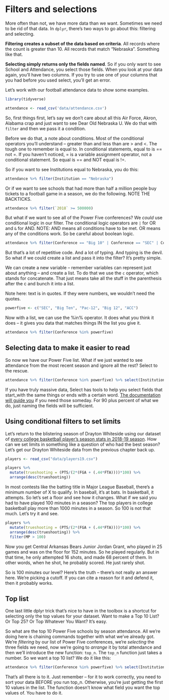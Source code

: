 # Filters and selections

More often than not, we have more data than we want. Sometimes we need to be rid of that data. In `dplyr`, there's two ways to go about this: filtering and selecting.

**Filtering creates a subset of the data based on criteria**. All records where the count is greater than 10. All records that match "Nebraska". Something like that. 

**Selecting simply returns only the fields named**. So if you only want to see School and Attendance, you select those fields. When you look at your data again, you'll have two columns. If you try to use one of your columns that you had before you used select, you'll get an error.  

Let's work with our football attendance data to show some examples.

```r
library(tidyverse)
```

```r
attendance <- read_csv('data/attendance.csv')
```

So, first things first, let's say we don't care about all this Air Force, Akron, Alabama crap and just want to see Dear Old Nebraska U. We do that with `filter` and then we pass it a condition. 

Before we do that, a note about conditions. Most of the conditional operators you'll understand -- greater than and less than are > and <. The tough one to remember is equal to. In conditional statements, equal to is == not =. If you haven't noticed, = is a variable assignment operator, not a conditional statement. So equal is == and NOT equal is !=. 

So if you want to see Institutions equal to Nebraska, you do this:

```r
attendance %>% filter(Institution == "Nebraska")
```

Or if we want to see schools that had more than half a million people buy tickets to a football game in a season, we do the following. NOTE THE BACKTICKS. 

```r
attendance %>% filter(`2018` >= 500000)
```

But what if we want to see all of the Power Five conferences? We *could* use conditional logic in our filter. The conditional logic operators are `|` for OR and `&` for AND. NOTE: AND means all conditions have to be met. OR means any of the conditions work. So be careful about boolean logic. 

```r
attendance %>% filter(Conference == "Big 10" | Conference == "SEC" | Conference == "Pac-12" | Conference == "ACC" | Conference == "Big 12")
```
But that's a lot of repetitive code. And a lot of typing. And typing is the devil. So what if we could create a list and pass it into the filter? It's pretty simple.

We can create a new variable -- remember variables can represent just about anything -- and create a list. To do that we use the `c` operator, which stands for concatenate. That just means take all the stuff in the parenthesis after the c and bunch it into a list. 

Note here: text is in quotes. If they were numbers, we wouldn't need the quotes. 

```r
powerfive <- c("SEC", "Big Ten", "Pac-12", "Big 12", "ACC")
```

Now with a list, we can use the %in% operator. It does what you think it does -- it gives you data that matches things IN the list you give it. 

```r
attendance %>% filter(Conference %in% powerfive)
```

## Selecting data to make it easier to read

So now we have our Power Five list. What if we just wanted to see attendance from the most recent season and ignore all the rest? Select to the rescue. 

```r
attendance %>% filter(Conference %in% powerfive) %>% select(Institution, Conference, `2018`)
```

If you have truly massive data, Select has tools to help you select fields that start_with the same things or ends with a certain word. [The documentation will guide you](https://dplyr.tidyverse.org/reference/select.html) if you need those someday. For 90 plus percent of what we do, just naming the fields will be sufficient. 

## Using conditional filters to set limits

Let's return to the blistering season of Drayton Whiteside using our dataset of [every college basketball player's season stats in 2018-19 season](https://unl.box.com/s/s1wzw61u9ia50qmirfhuvprgpmmah9rj). How can we set limits in something like a question of who had the best season? Let's get our Drayton Whiteside data from the previous chapter back up.

```r
players <- read_csv("data/players19.csv")

players %>%
  mutate(trueshooting = (PTS/(2*(FGA + (.44*FTA))))*100) %>%
  arrange(desc(trueshooting))
```

In most contests like the batting title in Major League Baseball, there's a minimum number of X to qualify. In baseball, it's at bats. In basketball, it attempts. So let's set a floor and see how it changes. What if we said you had to have played 100 minutes in a season? The top players in college basketball play more than 1000 minutes in a season. So 100 is not that much. Let's try it and see.

```r
players %>%
  mutate(trueshooting = (PTS/(2*(FGA + (.44*FTA))))*100) %>%
  arrange(desc(trueshooting)) %>%
  filter(MP > 100)
```

Now you get Central Arkansas Bears Junior Jordan Grant, who played in 25 games and was on the floor for 152 minutes. So he played regularly. But in that time, he only attempted 16 shots, and made 68 percent of them. In other words, when he shot, he probably scored. He just rarely shot. 

So is 100 minutes our level? Here's the truth -- there's not really an answer here. We're picking a cutoff. If you can cite a reason for it and defend it, then it probably works. 

## Top list

One last little dplyr trick that's nice to have in the toolbox is a shortcut for selecting only the top values for your dataset. Want to make a Top 10 List? Or Top 25? Or Top Whatever You Want? It's easy. 

So what are the top 10 Power Five schools by season attendance. All we're doing here is chaining commands together with what we've already got. We're *filtering* by our list of Power Five conferences, we're *selecting* the three fields we need, now we're going to *arrange* it by total attendance and then we'll introduce the new function: `top_n`. The `top_n` function just takes a number. So we want a top 10 list? We do it like this: 

```r
attendance %>% filter(Conference %in% powerfive) %>% select(Institution, Conference, `2018`) %>% arrange(desc(`2018`)) %>% top_n(10)
```
That's all there is to it. Just remember -- for it to work correctly, you need to sort your data BEFORE you run top_n. Otherwise, you're just getting the first 10 values in the list. The function doesn't know what field you want the top values of. You have to do it. 